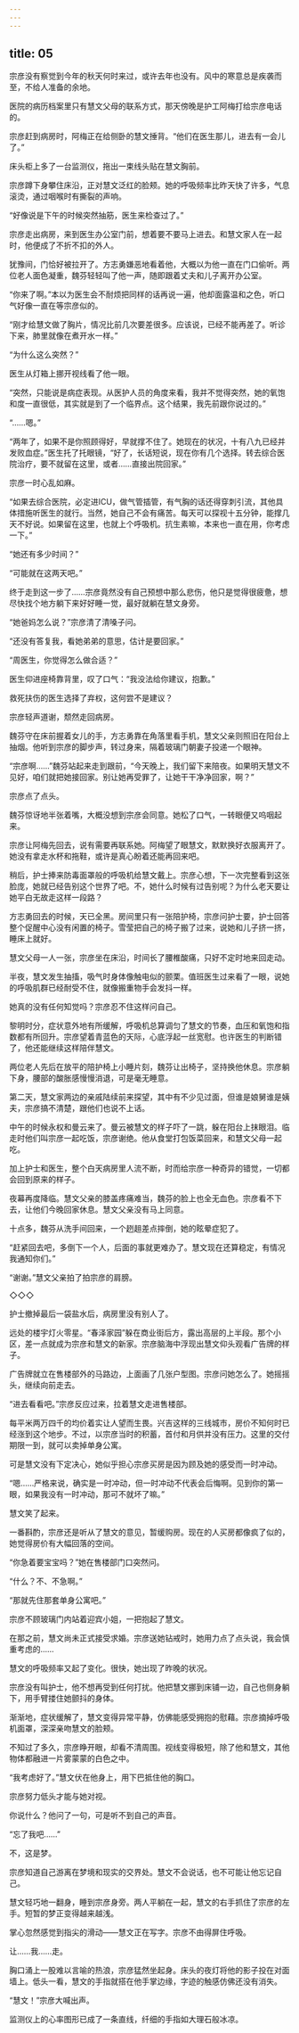 ```yaml
---
---
---
```

title: 05
---




宗彦没有察觉到今年的秋天何时来过，或许去年也没有。风中的寒意总是疾袭而至，不给人准备的余地。

医院的病历档案里只有慧文父母的联系方式，那天傍晚是护工阿梅打给宗彦电话的。

宗彦赶到病房时，阿梅正在给侧卧的慧文捶背。“他们在医生那儿，进去有一会儿了。”

床头柜上多了一台监测仪，拖出一束线头贴在慧文胸前。

宗彦蹲下身攀住床沿，正对慧文泛红的脸颊。她的呼吸频率比昨天快了许多，气息滚烫，通过咽喉时有撕裂的声响。

“好像说是下午的时候突然抽筋，医生来检查过了。”

宗彦走出病房，来到医生办公室门前，想着要不要马上进去。和慧文家人在一起时，他便成了不折不扣的外人。

犹豫间，门恰好被拉开了。方志勇嫌恶地看着他，大概以为他一直在门口偷听。两位老人面色凝重，魏芬轻轻叫了他一声，随即跟着丈夫和儿子离开办公室。

“你来了啊。”本以为医生会不耐烦把同样的话再说一遍，他却面露温和之色，听口气好像一直在等宗彦似的。

“刚才给慧文做了胸片，情况比前几次要差很多。应该说，已经不能再差了。听诊下来，肺里就像在煮开水一样。”

“为什么这么突然？”

医生从灯箱上挪开视线看了他一眼。

“突然，只能说是病症表现。从医护人员的角度来看，我并不觉得突然，她的氧饱和度一直很低，其实就是到了一个临界点。这个结果，我先前跟你说过的。”

“……嗯。”

“两年了，如果不是你照顾得好，早就撑不住了。她现在的状况，十有八九已经并发败血症。”医生托了托眼镜，“好了，长话短说，现在你有几个选择。转去综合医院治疗，要不就留在这里，或者……直接出院回家。”

宗彦一时心乱如麻。

“如果去综合医院，必定进ICU，做气管插管，有气胸的话还得穿刺引流，其他具体措施听医生的就行。当然，她自己不会有痛苦。每天可以探视十五分钟，能撑几天不好说。如果留在这里，也就上个呼吸机。抗生素嘛，本来也一直在用，你考虑一下。”

“她还有多少时间？”

“可能就在这两天吧。”

终于走到这一步了……宗彦竟然没有自己预想中那么悲伤，他只是觉得很疲惫，想尽快找个地方躺下来好好睡一觉，最好就躺在慧文身旁。

“她爸妈怎么说？”宗彦清了清嗓子问。

“还没有答复我，看她弟弟的意思，估计是要回家。”

“周医生，你觉得怎么做合适？”

医生仰进座椅靠背里，叹了口气：“我没法给你建议，抱歉。”

救死扶伤的医生选择了弃权，这何尝不是建议？

宗彦轻声道谢，颓然走回病房。

魏芬守在床前握着女儿的手，方志勇靠在角落里看手机，慧文父亲则照旧在阳台上抽烟。他听到宗彦的脚步声，转过身来，隔着玻璃门朝妻子投递一个眼神。

“宗彦啊……”魏芬站起来走到跟前，“今天晚上，我们留下来陪夜。如果明天慧文不见好，咱们就把她接回家。别让她再受罪了，让她干干净净回家，啊？”

宗彦点了点头。

魏芬惊讶地半张着嘴，大概没想到宗彦会同意。她松了口气，一转眼便又呜咽起来。

宗彦让阿梅先回去，说有需要再联系她。阿梅望了眼慧文，默默换好衣服离开了。她没有拿走水杯和拖鞋，或许是真心盼着还能再回来吧。

稍后，护士捧来防毒面罩般的呼吸机给慧文戴上。宗彦心想，下一次完整看到这张脸庞，她就已经告别这个世界了吧。不，她什么时候有过告别呢？为什么老天要让她平白无故走这样一段路？

方志勇回去的时候，天已全黑。房间里只有一张陪护椅，宗彦问护士要，护士回答整个促醒中心没有闲置的椅子。雪莹把自己的椅子搬了过来，说她和儿子挤一挤，睡床上就好。

慧文父母一人一张，宗彦坐在床沿，时间长了腰椎酸痛，只好不定时地来回走动。

半夜，慧文发生抽搐，吸气时身体像触电似的颤栗。值班医生过来看了一眼，说她的呼吸肌群已经耐受不住，就像搬重物手会发抖一样。

她真的没有任何知觉吗？宗彦忍不住这样问自己。

黎明时分，症状意外地有所缓解，呼吸机总算调匀了慧文的节奏，血压和氧饱和指数都有所回升。宗彦望着青蓝色的天际，心底浮起一丝宽慰。也许医生的判断错了，他还能继续这样陪伴慧文。

两位老人先后在放平的陪护椅上小睡片刻，魏芬让出椅子，坚持换他休息。宗彦躺下身，腰部的酸胀感慢慢消退，可是毫无睡意。

第二天，慧文家两边的亲戚陆续前来探望，其中有不少见过面，但谁是娘舅谁是姨夫，宗彦搞不清楚，跟他们也说不上话。

中午的时候永权和曼云来了。曼云被慧文的样子吓了一跳，躲在阳台上抹眼泪。临走时他们叫宗彦一起吃饭，宗彦谢绝。他从食堂打包饭菜回来，和慧文父母一起吃。

加上护士和医生，整个白天病房里人流不断，时而给宗彦一种奇异的错觉，一切都会回到原来的样子。

夜幕再度降临。慧文父亲的膝盖疼痛难当，魏芬的脸上也全无血色。宗彦看不下去，让他们今晚回家休息。慧文父亲没有马上同意。

十点多，魏芬从洗手间回来，一个趔趄差点摔倒，她的眩晕症犯了。

“赶紧回去吧，多倒下一个人，后面的事就更难办了。慧文现在还算稳定，有情况我通知你们。”

“谢谢。”慧文父亲拍了拍宗彦的肩膀。

◇◇◇

护士撤掉最后一袋盐水后，病房里没有别人了。

远处的楼宇灯火零星。“春泽家园”躲在商业街后方，露出高层的上半段。那个小区，差一点就成为宗彦和慧文的新家。宗彦脑海中浮现出慧文仰头观看广告牌的样子。

广告牌就立在售楼部外的马路边，上面画了几张户型图。宗彦问她怎么了。她摇摇头，继续向前走去。

“进去看看吧。”宗彦反应过来，拉着慧文走进售楼部。

每平米两万四千的均价着实让人望而生畏。兴吉这样的三线城市，房价不知何时已经涨到这个地步。不过，以宗彦当时的积蓄，首付和月供并没有压力。这里的交付期限一到，就可以卖掉单身公寓。

可是慧文没有下定决心，她似乎担心宗彦买房是因为顾及她的感受而一时冲动。

“嗯……严格来说，确实是一时冲动，但一时冲动不代表会后悔啊。见到你的第一眼，如果我没有一时冲动，那可不就坏了嘛。”

慧文笑了起来。

一番斟酌，宗彦还是听从了慧文的意见，暂缓购房。现在的人买房都像疯了似的，她觉得房价有大幅回落的空间。

“你急着要宝宝吗？”她在售楼部门口突然问。

“什么？不、不急啊。”

“那就先住那套单身公寓吧。”

宗彦不顾玻璃门内站着迎宾小姐，一把抱起了慧文。

在那之前，慧文尚未正式接受求婚。宗彦送她钻戒时，她用力点了点头说，我会慎重考虑的……

慧文的呼吸频率又起了变化。很快，她出现了昨晚的状况。

宗彦没有叫护士，他不想再受到任何打扰。他把慧文挪到床铺一边，自己也侧身躺下，用手臂搂住她颤抖的身体。

渐渐地，症状缓解了，慧文变得异常平静，仿佛能感受拥抱的慰藉。宗彦摘掉呼吸机面罩，深深亲吻慧文的脸颊。

不知过了多久，宗彦睁开眼，却看不清周围。视线变得极短，除了他和慧文，其他物体都融进一片雾蒙蒙的白色之中。

“我考虑好了。”慧文伏在他身上，用下巴抵住他的胸口。

宗彦努力低头才能与她对视。

你说什么？他问了一句，可是听不到自己的声音。

“忘了我吧……”

不，这是梦。

宗彦知道自己游离在梦境和现实的交界处。慧文不会说话，也不可能让他忘记自己。

慧文轻巧地一翻身，睡到宗彦身旁。两人平躺在一起，慧文的右手抓住了宗彦的左手。短暂的梦正变得越来越浅。

掌心忽然感觉到指尖的滑动——慧文正在写字。宗彦不由得屏住呼吸。

让……我……走。

胸口涌上一股难以言喻的热浪，宗彦猛然坐起身。床头的夜灯将他的影子投在对面墙上。低头一看，慧文的手指就搭在他手掌边缘，字迹的触感仿佛还没有消失。

“慧文！”宗彦大喊出声。

监测仪上的心率图形已成了一条直线，纤细的手指如大理石般冰凉。